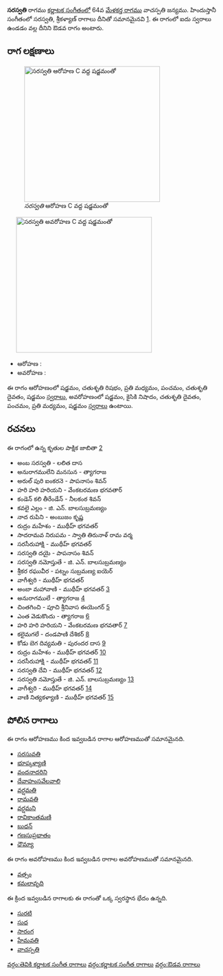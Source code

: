 {{Infobox ragam
	| name          	= సరస్వతి
	| synonym	    	= 
	| mela          	= 
	| chakra        	= 
	| janaka        	= 
	| type          	= ఔడవ
	| arohanam      	= {{svaraC|S|R2|M2|P|D2|S'}} 
	| avarohanam    	= {{svaraC|S'|N2|D2|P|M2|S}}
	| jeeva         	=
	| chhaya        	=
	| nyasa         	=
	| vishesha      	= 
	| equivalent  		= సరస్వతి, శ్రీకళ్యాణ్
}}
{{కర్ణాటక సంగీత రాగాలు}}
'''సరస్వతి''' రాగము [[కర్ణాటక సంగీతం]]లో 64వ [[మేళకర్త రాగము]] వాచస్పతి జన్యము.  హిందుస్తానీ సంగీతంలో సరస్వతి, శ్రీకళ్యాణ్ రాగాలు దీనితో సమానమైనవి [https://karnatik.com/hcragatable.shtml]. ఈ రాగంలో ఐదు స్వరాలు ఉండడం వల్ల దీనిని ఔడవ రాగం అంటారు.


==రాగ లక్షణాలు==
[[Image:sarasvati_ar_kb2wiki.png|thumb|right|316px|''సరస్వతి'' ఆరోహణ C వద్ద షడ్జమంతో]]
	[[Image:sarasvati_av_kb2wiki.png|thumb|right|316px|''సరస్వతి'' అవరోహణ C వద్ద షడ్జమంతో]]

* ఆరోహణ : {{svaraC|S|R2|M2|P|D2|S'}} 
* అవరోహణ : {{svaraC|S'|N2|D2|P|M2|S}}

ఈ రాగం ఆరోహణంలో షడ్జమం, చతుశృతి రిషభం, ప్రతి మధ్యమం, పంచమం, చతుశృతి దైవతం, షడ్జమం [[స్వరాలు]], అవరోహణంలో షడ్జమం, కైసికి నిషాదం, చతుశృతి దైవతం, పంచమం, ప్రతి మధ్యమం, షడ్జమం [[స్వరాలు]] ఉంటాయి.

==రచనలు==
ఈ రాగంలో ఉన్న కృతుల పాక్షిక జాబితా [https://github.com/ssrihari/ragavardhini/blob/master/ragas/kritis.psv]
* అంబ సరస్వతి - లలిత దాస
* అనురాగములేని మనసున - త్యాగరాజ
* అరుల్ పురి ఐంకరనె - పాపనాసం  శివన్
* హరి హరి హరియని - వేంకటరమణ భగవతార్
* కండెన్  కలి తీరేండేన్ - నీలకంఠ  శివన్
* కవలై ఎల్లం - జి. ఎన్. బాలసుబ్రమణ్యం
* నాద రుపిని - అంబుజం కృష్ణ
* రుద్రం మహేశం - ముథీహ్ భగవతర్
* సాదరామవ  నిరుపమ - స్వాతి తిరునాళ్ రామ వర్మ
* సరసీరుహాక్షి - ముథీహ్ భగవతర్
* సరస్వతి దయై - పాపనాసం  శివన్
* సరస్వతి నమోస్తుతే - జి. ఎన్. బాలసుబ్రమణ్యం
* శ్రీకర రఘువీర - పట్నం సుబ్రమణ్య ఐయెర్
* వాగీశ్వరి - ముథీహ్ భగవతర్
* అంబా మహావాణి - ముథీహ్ భగవతర్ [http://www.karnatik.com/c2025.shtml]
* అనురాగములే - త్యాగరాజ [http://www.karnatik.com/c1338.shtml]
* చింతగించి - పూచి శ్రీనివాస ఈయెంగర్ [http://www.karnatik.com/c3228.shtml]
* ఎంత వెడుకొందు - త్యాగరాజ [http://www.karnatik.com/c2309.shtml]
* హరి హరి హరియని - వేంకటరమణ భగవతార్ [http://www.karnatik.com/c3172.shtml]
* కలైమగలే - దండపాణి దేశికర్ [http://www.karnatik.com/c1276.shtml]
* కోడు బెగ దివ్యమతి - పురందర దాస [http://www.karnatik.com/c1244.shtml]
* రుద్రం మహేశం - ముథీహ్ భగవతర్ [http://www.karnatik.com/c1970.shtml]
* సరసీరుహాక్షి - ముథీహ్ భగవతర్ [http://www.karnatik.com/c2041.shtml]
* సరస్వతి దేవి - ముథీహ్ భగవతర్ [http://www.karnatik.com/c1712.shtml]
* సరస్వతి నమోస్తుతే - జి. ఎన్. బాలసుబ్రమణ్యం [http://www.karnatik.com/c2517.shtml]
* వాగీశ్వరి - ముథీహ్ భగవతర్ [http://www.karnatik.com/c2180.shtml]
* వాణి నిత్యకళ్యాణి - ముథీహ్ భగవతర్ [http://www.karnatik.com/c2181.shtml]




==పోలిన రాగాలు==
ఈ రాగం ఆరోహణము కింద ఇవ్వబడిన రాగాల ఆరోహణముతో సమానమైనది.
* [[సరసువతి]]
* [[భూప్కళ్యాణి]]
* [[వందనాదరిని]]
* [[దేవాహంసవేలవాలి]]
* [[వర్షమతి]]
* [[రామవతి]]
* [[వర్షమని]]
* [[రావికాంతమణి]]
* [[బుధన్]]
* [[గణసుప్రభాతం]]
* [[ధౌమ్యా]]

ఈ రాగం అవరోహణము కింద ఇవ్వబడిన రాగాల అవరోహణముతో సమానమైనది.
* [[వత్సం]]
* [[కమలావృది]]

ఈ క్రింద ఇవ్వబడిన రాగాలకు ఈ రాగంతో ఒక్క స్వరస్థాన భేదం ఉన్నది.
* [[సురటి]]
* [[సుధ]]
* [[సారంగ]]
* [[హేమవతి]]
* [[వాచస్పతి]]



[[వర్గం:తెవికి కర్ణాటక సంగీత రాగాలు]]
[[వర్గం:కర్ణాటక సంగీత రాగాలు]]
[[వర్గం:ఔడవ రాగాలు]]